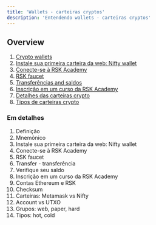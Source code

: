 ---
title: 'Wallets - carteiras cryptos'
description: 'Entendendo wallets - carteiras cryptos'
---

## Overview

1. [Crypto wallets](/courses/dev/01/wallets-intro)
2. [Instale sua primeira carteira da web: Nifty wallet](/courses/dev/01/install-web-wallet)
3. [Conecte-se à RSK Academy](/courses/dev/01/connecting-to-academy)
4. [RSK faucet](/courses/dev/01/rsk-faucet)
5. [Transferências and saldos](/courses/dev/01/first-transfer)
6. [Inscrição em um curso da RSK Academy](/courses/dev/01/subscribe-to-academy)
7. [Detalhes das carteiras crypto](/courses/dev/01/wallets-details)
8. [Tipos de carteiras crypto](/courses/dev/01/wallets-types)

### Em detalhes

1. Definição
2. Mnemônico
3. Instale sua primeira carteira da web: Nifty wallet
4. Conecte-se à RSK Academy
5. RSK faucet
6. Transfer - transferência
7. Verifique seu saldo
8. Inscrição em um curso da RSK Academy
9. Contas Ethereum e RSK
10. Checksum
11. Carteiras: Metamask vs Nifty
12. Account vs UTXO
13. Grupos: web, paper, hard
14. Tipos: hot, cold
